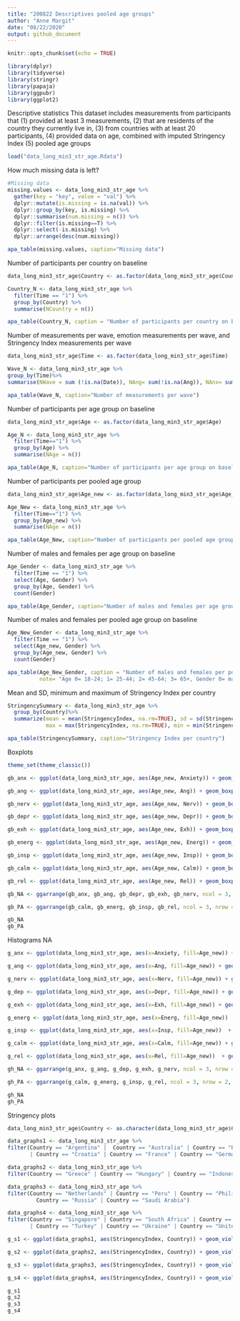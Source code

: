 ```yaml
---
title: "200822 Descriptives pooled age groups"
author: "Anne Margit"
date: "08/22/2020"
output: github_document
---
```


```r
knitr::opts_chunk$set(echo = TRUE)
```

```r
library(dplyr)
library(tidyverse)
library(stringr)
library(papaja)
library(ggpubr)
library(ggplot2)
```

Descriptive statistics
This dataset includes measurements from participants that (1) provided at least 3 measurements, (2) that are residents of the country they currently live in, (3) from countries with at least 20 participants, (4) provided data on age, combined with imputed Stringency Index (5) pooled age groups

```r
load("data_long_min3_str_age.Rdata")
```

How much missing data is left?
```r
#Missing data
missing.values <- data_long_min3_str_age %>%
  gather(key = "key", value = "val") %>%
  dplyr::mutate(is.missing = is.na(val)) %>%
  dplyr::group_by(key, is.missing) %>%
  dplyr::summarise(num.missing = n()) %>%
  dplyr::filter(is.missing==T) %>%
  dplyr::select(-is.missing) %>%
  dplyr::arrange(desc(num.missing))

```

```r
apa_table(missing.values, caption="Missing data")
```

Number of participants per country on baseline 
```r
data_long_min3_str_age$Country <- as.factor(data_long_min3_str_age$Country)

Country_N <- data_long_min3_str_age %>%
  filter(Time == "1") %>%
  group_by(Country) %>%
  summarise(NCountry = n())
```

```r
apa_table(Country_N, caption = "Number of participants per country on baseline")
```

Number of measurements per wave, emotion measurements per wave, and Stringency Index measurements per wave
```r
data_long_min3_str_age$Time <- as.factor(data_long_min3_str_age$Time)

Wave_N <- data_long_min3_str_age %>% 
group_by(Time)%>%
summarise(NWave = sum (!is.na(Date)), NAng= sum(!is.na(Ang)), NAnx= sum(!is.na(Anxiety)), NNerv= sum(!is.na(Nerv)), NDepr= sum(!is.na(Depr)), NExh= sum(!is.na(Exh)), NEnerg= sum(!is.na(Energ)),  NInsp= sum(!is.na(Insp)), NCalm= sum(!is.na(Calm)), NRel= sum(!is.na(Rel)), NStr = sum(!is.na(StringencyIndex)))
```

```r
apa_table(Wave_N, caption="Number of measurements per wave")
```

Number of participants per age group on baseline
```r
data_long_min3_str_age$Age <- as.factor(data_long_min3_str_age$Age)

Age_N <- data_long_min3_str_age %>%
  filter(Time=="1") %>%
  group_by(Age) %>%
  summarise(NAge = n())
```
```r
apa_table(Age_N, caption="Number of participants per age group on baseline")
```

Number of participants per pooled age group
```r
data_long_min3_str_age$Age_new <- as.factor(data_long_min3_str_age$Age_new)

Age_New <- data_long_min3_str_age %>%
  filter(Time=="1") %>%
  group_by(Age_new) %>%
  summarise(NAge = n())
```

```r
apa_table(Age_New, caption="Number of participants per pooled age group on baseline")
```

Number of males and females per age group on baseline     
```r
Age_Gender <- data_long_min3_str_age %>%
  filter(Time == "1") %>%
  select(Age, Gender) %>%
  group_by(Age, Gender) %>%
  count(Gender)
```
```r
apa_table(Age_Gender, caption="Number of males and females per age group on baseline", note="Age 1= 18-24; 2= 25-34; 3= 35-44; 4= 45-54; 5= 55-64; 6= 65-74; 7= 75-84; 8=85+; Gender 0= male; 1= female")
```

Number of males and females per pooled age group on baseline   
```r
Age_New_Gender <- data_long_min3_str_age %>%
  filter(Time == "1") %>%
  select(Age_new, Gender) %>%
  group_by(Age_new, Gender) %>%
  count(Gender)
```
 
```r
apa_table(Age_New_Gender, caption = "Number of males and females per pooled age group on baseline",
          note= "Age 0= 18-24; 1= 25-44; 2= 45-64; 3= 65+, Gender 0= male; 1= female")
```

Mean and SD, minimum and maximum of Stringency Index per country
```r
StringencySummary <- data_long_min3_str_age %>%
  group_by(Country)%>%
  summarize(mean = mean(StringencyIndex, na.rm=TRUE), sd = sd(StringencyIndex, na.rm=TRUE), 
            max = max(StringencyIndex, na.rm=TRUE), min = min(StringencyIndex, na.rm=TRUE))
```

```r
apa_table(StringencySummary, caption="Stringency Index per country")
```

Boxplots
```r
theme_set(theme_classic())

gb_anx <- ggplot(data_long_min3_str_age, aes(Age_new, Anxiety)) + geom_boxplot(varwidth=T, aes(fill= Age_new)) + scale_fill_discrete(name="Age", labels = c("18-24", "25-44", "45-64", "65+"))

gb_ang <- ggplot(data_long_min3_str_age, aes(Age_new, Ang)) + geom_boxplot(varwidth=T, aes(fill= Age_new)) + scale_fill_discrete(name="Age", labels = c("18-24", "25-44", "45-64", "65+"))

gb_nerv <- ggplot(data_long_min3_str_age, aes(Age_new, Nerv)) + geom_boxplot(varwidth=T, aes(fill= Age_new)) + scale_fill_discrete(name="Age", labels = c("18-24", "25-44", "45-64", "65+"))

gb_depr <- ggplot(data_long_min3_str_age, aes(Age_new, Depr)) + geom_boxplot(varwidth=T, aes(fill= Age_new)) + scale_fill_discrete(name="Age", labels = c("18-24", "25-44", "45-64", "65+"))

gb_exh <- ggplot(data_long_min3_str_age, aes(Age_new, Exh)) + geom_boxplot(varwidth=T, aes(fill= Age_new)) + scale_fill_discrete(name="Age", labels = c("18-24", "25-44", "45-64", "65+"))

gb_energ <- ggplot(data_long_min3_str_age, aes(Age_new, Energ)) + geom_boxplot(varwidth=T, aes(fill= Age_new)) + scale_fill_discrete(name="Age", labels = c("18-24", "25-44", "45-64", "65+"))

gb_insp <- ggplot(data_long_min3_str_age, aes(Age_new, Insp)) + geom_boxplot(varwidth=T, aes(fill= Age_new)) + scale_fill_discrete(name="Age", labels = c("18-24", "25-44", "45-64", "65+"))

gb_calm <- ggplot(data_long_min3_str_age, aes(Age_new, Calm)) + geom_boxplot(varwidth=T, aes(fill= Age_new)) + scale_fill_discrete(name="Age", labels = c("18-24", "25-44", "45-64", "65+"))

gb_rel <- ggplot(data_long_min3_str_age, aes(Age_new, Rel)) + geom_boxplot(varwidth=T, aes(fill= Age_new)) + scale_fill_discrete(name="Age", labels = c("18-24", "25-44", "45-64", "65+"))

gb_NA <- ggarrange(gb_anx, gb_ang, gb_depr, gb_exh, gb_nerv, ncol = 3, nrow = 2, common.legend= TRUE, legend = "bottom")

gb_PA <- ggarrange(gb_calm, gb_energ, gb_insp, gb_rel, ncol = 3, nrow = 2, common.legend= TRUE, legend = "bottom")
```

```r
gb_NA
gb_PA
```

Histograms NA
```r
g_anx <- ggplot(data_long_min3_str_age, aes(x=Anxiety, fill=Age_new)) + geom_histogram(binwidth=1) + scale_fill_discrete(name="Age", labels = c("18-24", "25-44", "45-64", "65+"))

g_ang <- ggplot(data_long_min3_str_age, aes(x=Ang, fill=Age_new)) + geom_histogram(binwidth=1) + scale_fill_discrete(name="Age", labels = c("18-24", "25-44", "45-64", "65+"))

g_nerv <- ggplot(data_long_min3_str_age, aes(x=Nerv, fill=Age_new)) + geom_histogram(binwidth=1) + scale_fill_discrete(name="Age", labels = c("18-24", "25-44", "45-64", "65+"))

g_dep <- ggplot(data_long_min3_str_age, aes(x=Depr, fill=Age_new)) + geom_histogram(binwidth=1) + scale_fill_discrete(name="Age", labels = c("18-24", "25-44", "45-64", "65+"))

g_exh <- ggplot(data_long_min3_str_age, aes(x=Exh, fill=Age_new)) + geom_histogram(binwidth=1) + scale_fill_discrete(name="Age", labels = c("18-24", "25-44", "45-64", "65+"))

g_energ <- ggplot(data_long_min3_str_age, aes(x=Energ, fill=Age_new))  + geom_histogram(binwidth=1) + scale_fill_discrete(name="Age", labels = c("18-24", "25-44", "45-64", "65+"))

g_insp <- ggplot(data_long_min3_str_age, aes(x=Insp, fill=Age_new))  + geom_histogram(binwidth=1) + scale_fill_discrete(name="Age", labels = c("18-24", "25-44", "45-64", "65+"))

g_calm <- ggplot(data_long_min3_str_age, aes(x=Calm, fill=Age_new)) + geom_histogram(binwidth=1) + scale_fill_discrete(name="Age", labels = c("18-24", "25-44", "45-64", "65+"))

g_rel <- ggplot(data_long_min3_str_age, aes(x=Rel, fill=Age_new))  + geom_histogram(binwidth=1) + scale_fill_discrete(name="Age", labels = c("18-24", "25-44", "45-64", "65+"))

gh_NA <- ggarrange(g_anx, g_ang, g_dep, g_exh, g_nerv, ncol = 3, nrow = 2, common.legend= TRUE, legend = "bottom")

gh_PA <- ggarrange(g_calm, g_energ, g_insp, g_rel, ncol = 3, nrow = 2, common.legend= TRUE, legend = "bottom")
```

```r
gh_NA
gh_PA
```

Stringency plots
```r
data_long_min3_str_age$Country <- as.character(data_long_min3_str_age$Country)

data_graphs1 <- data_long_min3_str_age %>%
filter(Country == "Argentina" |  Country == "Australia" | Country == "Brazil" | Country == "Canada" | Country == "Chile" 
       | Country == "Croatia" | Country == "France" | Country == "Germany" )

data_graphs2 <- data_long_min3_str_age %>%
filter(Country == "Greece" | Country == "Hungary" | Country == "Indonesia" | Country == "Italy" | Country == "Japan" | Country == "Kazakhstan" | Country == "Kosovo" | Country == "Malaysia" )

data_graphs3 <- data_long_min3_str_age %>%
filter(Country == "Netherlands" | Country == "Peru" | Country == "Philippines" | Country == "Poland" | Country == "Serbia" | Country == "Romania" |
         Country == "Russia" | Country == "Saudi Arabia")

data_graphs4 <- data_long_min3_str_age %>%
filter(Country == "Singapore" | Country == "South Africa" | Country == "South Korea" | Country == "Spain" 
       | Country == "Turkey" | Country == "Ukraine" | Country == "United Kingdom" | Country == "United States" | Country == "Vietnam")

g_s1 <- ggplot(data_graphs1, aes(StringencyIndex, Country)) + geom_violin(aes(fill=factor(Country)))

g_s2 <- ggplot(data_graphs2, aes(StringencyIndex, Country)) + geom_violin(aes(fill=factor(Country)))

g_s3 <- ggplot(data_graphs3, aes(StringencyIndex, Country)) + geom_violin(aes(fill=factor(Country)))

g_s4 <- ggplot(data_graphs4, aes(StringencyIndex, Country)) + geom_violin(aes(fill=factor(Country)))

```

```r
g_s1
g_s2
g_s3
g_s4
```


